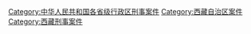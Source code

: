 [[Category:中华人民共和国各省级行政区刑事案件|Category:中华人民共和国各省级行政区刑事案件]]
[[Category:西藏自治区案件|Category:西藏自治区案件]]
[[Category:西藏刑事案件|Category:西藏刑事案件]]